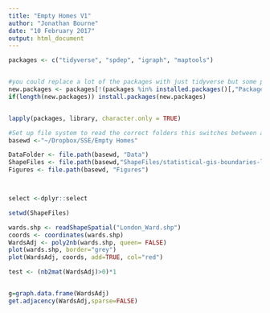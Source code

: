 ```yaml
---
title: "Empty Homes V1"
author: "Jonathan Bourne"
date: "10 February 2017"
output: html_document
---
```




```r
packages <- c("tidyverse", "spdep", "igraph", "maptools")


#you could replace a lot of the packages with just tidyverse but some people have problems installing it.
new.packages <- packages[!(packages %in% installed.packages()[,"Package"])]
if(length(new.packages)) install.packages(new.packages)


lapply(packages, library, character.only = TRUE)

#Set up file system to read the correct folders this switches between aws and windows mode
basewd <-"~/Dropbox/SSE/Empty Homes"

DataFolder <- file.path(basewd, "Data")
ShapeFiles <- file.path(basewd,"ShapeFiles/statistical-gis-boundaries-london/ESRI")
Figures <- file.path(basewd, "Figures")



select <-dplyr::select
```




```r
setwd(ShapeFiles)

wards.shp <- readShapeSpatial("London_Ward.shp")
coords <- coordinates(wards.shp)
WardsAdj <- poly2nb(wards.shp, queen= FALSE)
plot(wards.shp, border="grey")
plot(WardsAdj, coords, add=TRUE, col="red")

test <- (nb2mat(WardsAdj)>0)*1


g=graph.data.frame(WardsAdj)
get.adjacency(WardsAdj,sparse=FALSE)



```



